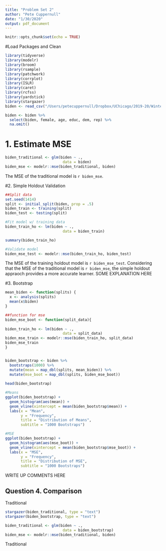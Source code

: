 ```yaml
---
title: "Problem Set 2"
author: "Pete Cuppernull"
date: "1/30/2020"
output: pdf_document
---
```


```r
knitr::opts_chunk$set(echo = TRUE)
```

#Load Packages and Clean
```r
library(tidyverse)
library(modelr)
library(broom) 
library(rsample) 
library(patchwork)
library(corrplot)
library(ISLR)
library(caret)
library(rcfss)
library(yardstick)
library(stargazer)
biden <- read_csv("/Users/petecuppernull/Dropbox/UChicago/2019-20/Winter/Machine Learning/Repos/Problem-Set-2-ML/nes2008.csv")

biden <- biden %>%
  select(biden, female, age, educ, dem, rep) %>%
  na.omit()

```

# 1. Estimate MSE
```r
biden_traditional <- glm(biden ~ .,
                          data = biden)
biden_mse <- modelr::mse(biden_traditional, biden)

```

The MSE of the traditional model is `r biden_mse`.

#2. Simple Holdout Validation
```r
##Split data
set.seed(1414)
split <- initial_split(biden, prop = .5) 
biden_train <- training(split)
biden_test <- testing(split)

#Fit model w/ training data
biden_train_ho <- lm(biden ~ .,
                          data = biden_train)

summary(biden_train_ho)

#Validate model
biden_mse_test <- modelr::mse(biden_train_ho, biden_test)

```
The MSE of the training holdout model is `r biden_mse_test`. Considering that the MSE of the traditional model is `r biden_mse`, the simple holdout appraoch provides a more accurate learner. SOME EXPLANATION HERE

#3. Bootstrap
```r
mean_biden <- function(splits) {
  x <- analysis(splits)
  mean(x$biden)
}

##function for mse
biden_mse_boot <- function(split_data){
  
biden_train_ho <- lm(biden ~ .,
                          data = split_data)
biden_mse_train <- modelr::mse(biden_train_ho, split_data)
biden_mse_train
}


biden_bootstrap <- biden %>%
  bootstraps(1000) %>%
  mutate(mean = map_dbl(splits, mean_biden)) %>%
  mutate(mse_boot = map_dbl(splits, biden_mse_boot))
  
head(biden_bootstrap)

#Means
ggplot(biden_bootstrap) +
  geom_histogram(aes(mean)) +
  geom_vline(xintercept = mean(biden_bootstrap$mean)) +
  labs(x = "Mean",
       y = "Frequency",
       title = "Distribution of Means",
       subtitle = "1000 Bootstraps")

#MSE
ggplot(biden_bootstrap) +
  geom_histogram(aes(mse_boot)) +
  geom_vline(xintercept = mean(biden_bootstrap$mse_boot)) +
  labs(x = "MSE",
       y = "Frequency",
       title = "Distribution of MSE",
       subtitle = "1000 Bootstraps")
```
WRITE UP COMMENTS HERE

## Question 4. Comparison

Traditional
```r
stargazer(biden_traditional, type = "text")
stargazer(biden_bootstrap, type = "text")

biden_traditional <- glm(biden ~ .,
                          data = biden_bootstrap)
biden_mse <- modelr::mse(biden_traditional, biden)
```

Traditional
